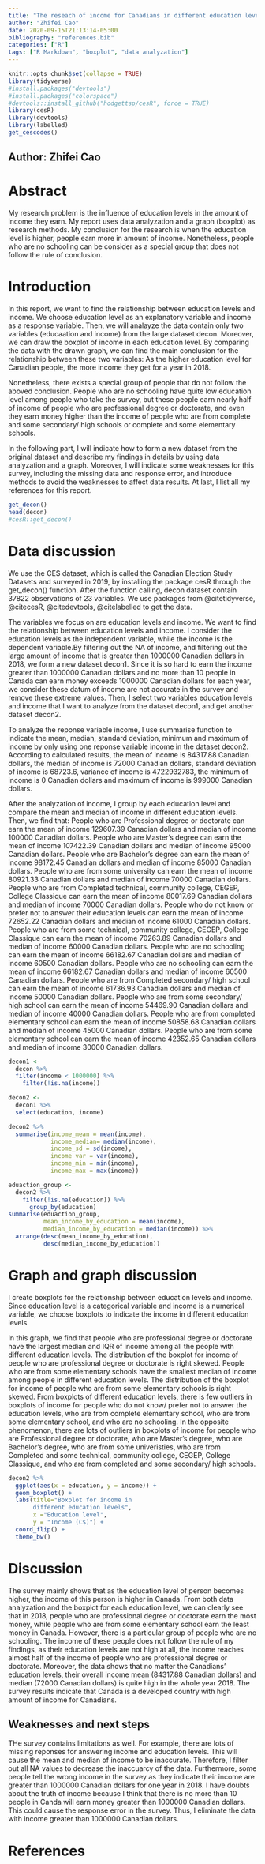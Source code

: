 ```yaml
---
title: "The reseach of income for Canadians in different education levels in 2018"
author: "Zhifei Cao"
date: 2020-09-15T21:13:14-05:00
bibliography: "references.bib"
categories: ["R"]
tags: ["R Markdown", "boxplot", "data analyzation"]
---
```


```r
knitr::opts_chunk$set(collapse = TRUE)
library(tidyverse)
#install.packages("devtools")
#install.packages("colorspace")
#devtools::install_github("hodgettsp/cesR", force = TRUE)
library(cesR)
library(devtools)
library(labelled)
get_cescodes()
```


## Author: Zhifei Cao

# Abstract

My research problem is the influence of education levels in the amount of income they earn. My report uses data analyzation and a graph (boxplot) as research methods. My conclusion for the research is when the education level is higher, people earn more in amount of income. Nonetheless, people who are no schooling can be consider as a special group that does not follow the rule of conclusion.

# Introduction

In this report, we want to find the relationship between education levels and income. We choose education level as an explanatory variable and income as a response variable. Then, we will analayze the data contain only two variables (educaation and income) from the large dataset decon. Moreover, we can draw the boxplot of income in each education level. By comparing the data with the drawn graph, we can find the main conclusion for the relationship between these two variables: As the higher education level for Canadian people, the more income they get for a year in 2018.

Nonetheless, there exists a special group of people that do not follow the aboved conclusion. People who are no schooling have quite low education level among people who take the survey, but these people earn nearly half of income of people who are professional degree or doctorate, and even they earn money higher than the income of people who are from complete and some secondary/ high schools or complete and some elementary schools.

In the following part, I will indicate how to form a new dataset from the original dataset and describe my findings in details by using data analyzation and a graph. Moreover, I will indicate some weaknesses for this survey, including the missing data and response error, and introduce methods to avoid the weaknesses to affect data results. At last, I list all my references for this report.


```r
get_decon()
head(decon)
#cesR::get_decon()
```

# Data discussion

We use the CES dataset, which is called the Canadian Election Study Datasets and surveyed in 2019, by installing the package cesR through the get_decon() function. After the function calling, decon dataset contain 37822 observations of 23 variables. We use packages from @citetidyverse, @citecesR, @citedevtools, @citelabelled to get the data.

The variables we focus on are education levels and income. We want to find the relationship between education levels and income. I consider the education levels as the independent variable, while the income is the dependent variable.By filtering out the NA of income, and filtering out the large amount of income that is greater than 1000000 Canadian dollars in 2018, we form a new dataset decon1. Since it is so hard to earn the income greater than 1000000 Canadian dollars and no more than 10 people in Canada can earn money exceeds 1000000 Canadian dollars for each year, we consider these datum of income are not accurate in the survey and remove these extreme values. Then, I select two variables education levels and income that I want to analyze from the dataset decon1, and get another dataset decon2.

To analyze the reponse variable income, I use summarise function to indicate the mean, median, standard deviation, minimum and maximum of income by only using one reponse variable income in the dataset decon2. According to calculated results, the mean of income is 84317.88 Canadian dollars, the median of income is 72000 Canadian dollars, standard deviation of income is	68723.6, variance of income is 4722932783, the minimum of income is 0 Canadian dollars and maximum of income is 999000 Canadian dollars.

After the analyzation of income, I group by each education level and compare the mean and median of income in different education levels. Then, we find that: People who are Professional degree or doctorate can earn the mean of income 129607.39 Canadian dollars and median of income 100000 Canadian dollars. People who are Master's degree can earn the mean of income 107422.39 Canadian dollars and median of income 95000 Canadian dollars. People who are Bachelor's degree can earn the mean of income 98172.45 Canadian dollars and median of income 85000 Canadian dollars. People who are from some university can earn the mean of income 80921.33 Canadian dollars and median of income 70000 Canadian dollars. People who are from Completed technical, community college, CEGEP, College Classique can earn the mean of income 80017.69 Canadian dollars and median of income 70000 Canadian dollars. People who do not know or prefer not to answer their education levels can earn the mean of income 72652.22 Canadian dollars and median of income 61000 Canadian dollars. People who are from some technical, community college, CEGEP, College Classique can earn the mean of income 70263.89 Canadian dollars and median of income 60000 Canadian dollars. People who are no schooling can earn the mean of income 66182.67 Canadian dollars and median of income 60500 Canadian dollars. People who are no schooling can earn the mean of income 66182.67 Canadian dollars and median of income 60500 Canadian dollars. People who are from Completed secondary/ high school can earn the mean of income 61736.93 Canadian dollars and median of income 50000 Canadian dollars. People who are from some secondary/ high school can earn the mean of income 54469.90 Canadian dollars and median of income 40000 Canadian dollars. People who are from completed elementary school can earn the mean of income 50858.68 Canadian dollars and median of income 45000 Canadian dollars. People who are from some elementary school can earn the mean of income 42352.65 Canadian dollars and median of income 30000 Canadian dollars.

```r
decon1 <- 
  decon %>% 
  filter(income < 1000000) %>% 
    filter(!is.na(income))

decon2 <- 
  decon1 %>% 
  select(education, income) 

decon2 %>%
  summarise(income_mean = mean(income), 
            income_median= median(income), 
            income_sd = sd(income), 
            income_var = var(income), 
            income_min = min(income), 
            income_max = max(income))

eduaction_group <- 
  decon2 %>%
    filter(!is.na(education)) %>%
      group_by(education)
summarise(eduaction_group, 
          mean_income_by_education = mean(income), 
          median_income_by_education = median(income)) %>%
  arrange(desc(mean_income_by_education), 
          desc(median_income_by_education))
```

# Graph and graph discussion

I create boxplots for the relationship between education levels and income. Since education level is a categorical variable and income is a numerical variable, we choose boxplots to indicate the income in different education levels.

In this graph, we find that people who are professional degree or doctorate have the largest median and IQR of income among all the people with different education levels. The distribution of the boxplot for income of people who are professional degree or doctorate is right skewed. People who are from some elementary schools have the smallest median of income among people in different education levels. The distribution of the boxplot for income of people who are from some elementary schools is right skewed. From boxplots of different education levels, there is few outliers in boxplots of income for people who do not know/ prefer not to answer the education levels, who are from complete elementary school, who are from some elementary school, and who are no schooling. In the opposite phenomenon, there are lots of outliers in boxplots of income for people who are Professional degree or doctorate, who are Master's degree, who are Bachelor's degree, who are from some univeristies, who are from Completed and some technical, community college, CEGEP, College Classique, and who are from completed and some secondary/ high schools.

```r
decon2 %>% 
  ggplot(aes(x = education, y = income)) + 
  geom_boxplot() + 
  labs(title="Boxplot for income in 
       different education levels", 
       x ="Education level", 
       y = "Income (C$)") + 
  coord_flip() + 
  theme_bw()
```

# Discussion

The survey mainly shows that as the education level of person becomes higher, the income of this person is higher in Canada. From both data analyzation and the boxplot for each education level, we can clearly see that in 2018, people who are professional degree or doctorate earn the most money, while people who are from some elementary school earn the least money in Canada. However, there is a particular group of people who are no schooling. The income of these people does not follow the rule of my findings, as their education levels are not high at all, the income reaches almost half of the income of people who are professional degree or doctorate. Moreover, the data shows that no matter the Canadians' education levels, their overall income mean (84317.88 Canadian dollars) and median (72000 Canadian dollars) is quite high in the whole year 2018. The survey results indicate that Canada is a developed country with high amount of income for Canadians.

## Weaknesses and next steps

THe survey contains limitations as well. For example, there are lots of missing reponses for answering income and education levels. This will cause the mean and median of income to be inaccurate. Therefore, I filter out all NA values to decrease the inaccuarcy of the data. Furthermore, some people tell the wrong income in the survey as they indicate their income are greater than 1000000 Canadian dollars for one year in 2018. I have doubts about the truth of income because I think that there is no more than 10 people in Canda will earn money greater than 1000000 Canadian dollars. This could cause the response error in the survey. Thus, I eliminate the data with income greater than 1000000 Canadian dollars.


# References
